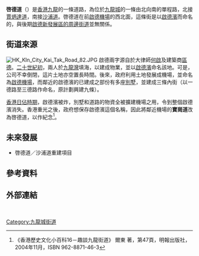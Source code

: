 {{Infobox Hong Kong Road
|   中文街道名稱    =  啓德道
|   英文街道名稱    =  Kai Tak Road
|   圖片        =  Kai Tak Road 2016.jpg
|   圖片寬度    =  290px
|   圖片說明    =  啓德道
|   路段總長度  =  0.2
|   車速限制    =  
|   行車線數量  =  2
|   所在地區    =  [[九龍城區|九龍城區]][[九龍城|九龍城]]
|   起點        =  [[賈炳達道|賈炳達道]]
|   終點        =  [[沙浦道|沙浦道]]
|   通車日期    = 20世紀初
|   命名日期    = 1940年代後期
|   舊有名稱    = 寶崗道
}}
'''啓德道'''（{{lang-en|Kai Tak Road}}）是[[香港|香港]][[九龍|九龍]]的一條道路，為位於[[九龍城|九龍城]]的一條由北向南的單程路，北接[[賈炳達道|賈炳達道]]，南接[[沙浦道|沙浦道]]。啓德道在前[[啟德機場|啟德機場]]的西北面，這條街是以[[啟德濱|啟德濱]]而命名的，與後期[[啟德發展計劃#街道命名|啟德新發展區的周邊街道]]並無關係。

==街道來源==
[[File:HK_Kln_City_Kai_Tak_Road_82.JPG|thumb]]
啟德兩字源自於大律師[[何啟|何啟]]及建築商[[區德|區德]]。[[香港20世紀初歷史|二十世紀初]]，兩人於[[九龍灣|九龍灣]]填海，以建成物業，並以[[啟德濱|啟德濱]]命名該地。可是，公司不幸倒閉，這片土地亦空置長時間。後來，政府利用土地發展成機場，並命名為[[啟德機場|啟德機場]]，而鄰近的啟德濱的已建成之部份有多座[[別墅|別墅]]，並建成三條內街（以一德路至三德路作命名，原計劃興建九條）。

[[香港日佔時期|香港日佔時期]]，啟德濱被炸，別墅和道路的物資全被擴建機場之用，令到整個啟德濱消失。香港重光之後，政府想保存啟德濱這個名稱，因此將鄰近機場的'''寶崗道'''改為啓德道，以作紀念<ref>《香港歷史文化小百科16－趣談九龍街道》 爾東 著，第47頁，明報出版社，2004年11月，ISBN 962-8871-46-3</ref>。

== 未來發展 ==
*啓德道／沙浦道重建項目

==參考資料==
{{reflist}}

==外部連結==
{{commonscat-inline|Kai Tak Road}}

<br>
{{HK-road-stub}}

[[Category:九龍城街道|Category:九龍城街道]]